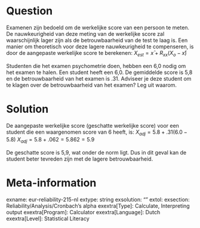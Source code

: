 Question
========
Examenen zijn bedoeld om de werkelijke score van een persoon te meten. De nauwkeurigheid van deze meting van de werkelijke score zal waarschijnlijk lager zijn als de betrouwbaarheid van de test te laag is. Een manier om theoretisch voor deze lagere nauwkeurigheid te compenseren, is door de aangepaste werkelijke score te berekenen: $X_{est} = x̄ + R_{xx}(X_o-x̄)$

Studenten die het examen psychometrie doen, hebben een 6,0 nodig om het examen te halen. Een student heeft een 6,0. De gemiddelde score is 5,8 en de betrouwbaarheid van het examen is .31. Adviseer je deze student om te klagen over de betrouwbaarheid van het examen? Leg uit waarom.


Solution
========
De aangepaste werkelijke score (geschatte werkelijke score) voor een student die een waargenomen score van 6 heeft, is: 
$X_{adj} = 5.8 + .31(6.0 - 5.8)$
$X_{adj} = 5.8 + .062 = 5.862 = 5.9$

De geschatte score is 5,9, wat onder de norm ligt. Dus in dit geval kan de student beter tevreden zijn met de lagere betrouwbaarheid.


Meta-information
================
exname: eur-reliability-215-nl
extype: string
exsolution: ""
extol: 
exsection: Reliability/Analysis/Cronbach's alpha
exextra[Type]: Calculate, Interpreting output
exextra[Program]: Calculator
exextra[Language]: Dutch
exextra[Level]: Statistical Literacy

